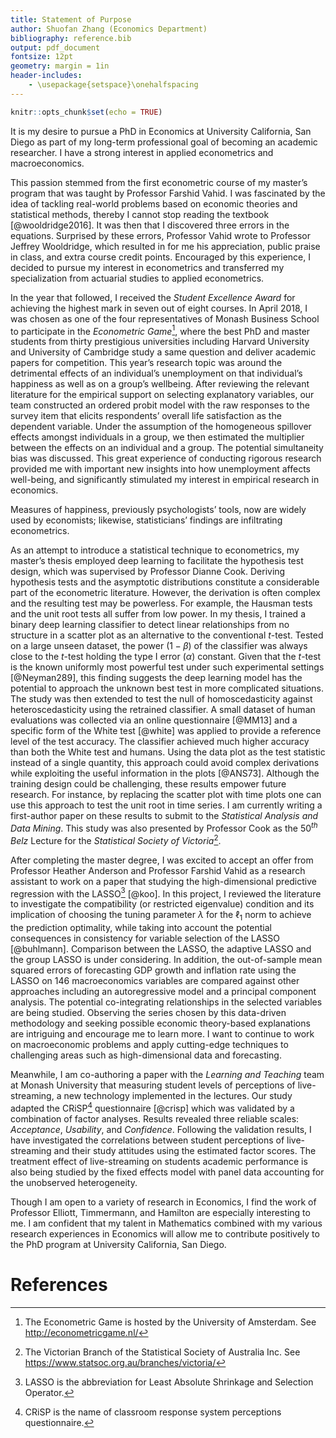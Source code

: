 ```yaml
---
title: Statement of Purpose
author: Shuofan Zhang (Economics Department)
bibliography: reference.bib
output: pdf_document
fontsize: 12pt
geometry: margin = 1in
header-includes:
    - \usepackage{setspace}\onehalfspacing
---
```


<!-- set font to Times New Roman font
change title format
add space between footnotes and text
-->

```r
knitr::opts_chunk$set(echo = TRUE)
```

It is my desire to pursue a PhD in Economics at University California, San Diego as part of my long-term professional goal of becoming an academic researcher. I have a strong interest in applied econometrics and macroeconomics.

<!--After graduating from college, I spent three years working for MSH China[^1] to meet my student loan obligations before beginning a Master's degree in Actuarial Studies at Monash University[^2]. My goal was to facilitate a future career as an actuary. However, I developed a keen interest in econometrics and academic research.--> This passion stemmed from the first econometric course of my master's program that was taught by Professor Farshid Vahid. I was fascinated by the idea of tackling real-world problems based on economic theories and statistical methods, thereby I cannot stop reading the textbook [@wooldridge2016]. It was then that I discovered three errors in the equations. Surprised by these errors, Professor Vahid wrote to Professor Jeffrey Wooldridge, which resulted in for me his appreciation, public praise in class, and extra course credit points. Encouraged by this experience, I decided to pursue my interest in econometrics and transferred my specialization from actuarial studies to applied econometrics. 

In the year that followed, I received the *Student Excellence Award* for achieving the highest mark in seven out of eight courses. In April 2018, I was chosen as one of the four representatives of Monash Business School to participate in the *Econometric Game*[^3], where the best PhD and master students from thirty prestigious universities including Harvard University and University of Cambridge study a same question and deliver academic papers for competition. This year's research topic was around the detrimental effects of an individual's unemployment on that individual's happiness as well as on a group's wellbeing. After reviewing the relevant literature for the empirical support on selecting explanatory variables, our team constructed an ordered probit model with the raw responses to the survey item that elicits respondents' overall life satisfaction as the dependent variable. Under the assumption of the homogeneous spillover effects amongst individuals in a group, we then estimated the multiplier between the effects on an individual and a group. The potential simultaneity bias was discussed. This great experience of conducting rigorous research provided me with important new insights into how unemployment affects well-being, and significantly stimulated my interest in empirical research in economics.

Measures of happiness, previously psychologists' tools, now are widely used by economists; likewise, statisticians' findings are infiltrating econometrics.  

<!--I first learned the values of statistical tools from another interesting competition for predicting housing prices in the statistical subject taught by Professor Dianne Cook when my random forest regression outperformed all the linear regressions. Studying more on the machine learning technique, I realized its similarity to econometrics and became curious about possible applications of this novel tool to economic studies.-->
As an attempt to introduce a statistical technique to econometrics, my master's thesis employed deep learning to facilitate the hypothesis test design, which was supervised by Professor Dianne Cook. Deriving hypothesis tests and the asymptotic distributions constitute a considerable part of the econometric literature.<!--detecting violations of the Gauss-Markov assumptions in multiple regression models is crucial for robust interpretations of the empirical results.--> However, the derivation is often complex and the resulting test may be powerless. For example, the Hausman tests and the unit root tests all suffer from low power.<!--@ANS73 has shown that single statistics may contain less information than data plots.  @MM13, where the hypothesis test based on human evaluations of visualized plots has been shown as valid,-->  In my thesis, I trained a binary deep learning classifier to detect linear relationships from no structure in a scatter plot as an alternative to the conventional $t$-test. Tested on a large unseen dataset, the power ($1-\beta$) of the classifier was always close to the $t$-test holding the type I error ($\alpha$) constant. Given that the $t$-test is the known uniformly most powerful test under such experimental settings [@Neyman289], this finding suggests the deep learning model has the potential to approach the unknown best test in more complicated situations. The study was then extended to test the null of homoscedasticity against heteroscedasticity using the retrained classifier. A small dataset of human evaluations was collected via an online questionnaire [@MM13] and a specific form of the White test [@white] was applied to provide a reference level of the test accuracy. The classifier achieved much higher accuracy than both the White test and humans. Using the data plot as the test statistic instead of a single quantity, this approach could avoid complex derivations while exploiting the useful information in the plots [@ANS73]. Although the training design could be challenging, these results empower future research. For instance, by replacing the scatter plot with time plots one can use this approach to test the unit root in time series. I am currently writing a first-author paper on these results to submit to the *Statistical Analysis and Data Mining*. This study was also presented by Professor Cook as the $50^{th}$ *Belz* Lecture for the *Statistical Society of Victoria*[^4].

<!--More specifically,  Having trained a satisfactory model using simulated data, I tested it against a large unseen test set and compared the accuracy with the conventional t-test. These results empower future research on this new methodology.--> 

After completing the master degree, I was excited to accept an offer from Professor Heather Anderson and Professor Farshid Vahid as a research assistant to work on a paper that studying the high-dimensional predictive regression with the LASSO[^5] [@koo]. In this project, I reviewed the literature to investigate the compatibility (or restricted eigenvalue) condition and its implication of choosing the tuning parameter $\lambda$ for the $\ell_1$ norm to achieve the prediction optimality, while taking into account the potential consequences in consistency for variable selection of the LASSO [@buhlmann]. Comparison between the LASSO, the adaptive LASSO and the group LASSO is under considering. In addition, the out-of-sample mean squared errors of forecasting GDP growth and inflation rate using the LASSO on 146 macroeconomics variables are compared against other approaches including an autoregressive model and a principal component analysis. The potential co-integrating relationships in the selected variables are being studied. Observing the series chosen by this data-driven methodology and seeking possible economic theory-based explanations are intriguing and encourage me to learn more. I want to continue to work on macroeconomic problems and apply cutting-edge techniques to challenging areas such as high-dimensional data and forecasting.

Meanwhile, I am co-authoring a paper with the *Learning and Teaching* team at Monash University that measuring student levels of perceptions of live-streaming, a new technology implemented in the lectures. Our study adapted the CRiSP[^6] questionnaire [@crisp] which was validated by a combination of factor analyses. Results revealed three reliable scales: *Acceptance*, *Usability*, and *Confidence*. Following the validation results, I have investigated the correlations between student perceptions of live-streaming and their study attitudes using the estimated factor scores. The treatment effect of live-streaming on students academic performance is also being studied by the fixed effects model with panel data accounting for the unobserved heterogeneity.

Though I am open to a variety of research in Economics, I find the work of Professor Elliott, Timmermann, and Hamilton are especially interesting to me. I am confident that my talent in Mathematics combined with my various research experiences in Economics will allow me to contribute positively to the PhD program at University California, San Diego. 


<!-- Footnotes --> 
[^1]: MSH China is the Asia-Pacific Headquarter of MSH INTERNATIONA, a world leader in the design and management of international healthcare solutions. See <http://www.mshchina.com/>
[^2]: Monash University is a public research university based in Melbourne, Australia.
[^3]: The Econometric Game is hosted by the University of Amsterdam. See <http://econometricgame.nl/>
[^5]: LASSO is the abbreviation for Least Absolute Shrinkage and Selection Operator.
[^4]: The Victorian Branch of the Statistical Society of Australia Inc. See <https://www.statsoc.org.au/branches/victoria/>
[^6]: CRiSP is the name of classroom response system perceptions questionnaire.



# References





